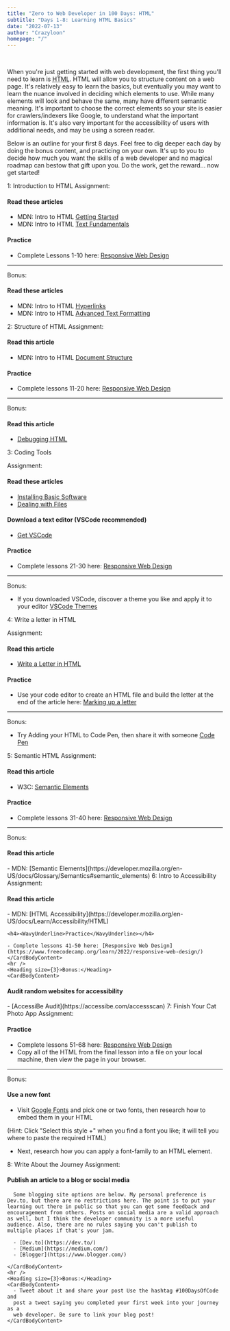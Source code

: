 ```yaml
---
title: "Zero to Web Developer in 100 Days: HTML"
subtitle: "Days 1-8: Learning HTML Basics"
date: "2022-07-13"
author: "Crazyloon"
homepage: "/"
---
```



<HTMLAnatomy />
<br />
<Roadmap />

When you're just getting started with web development, the first thing you'll need to learn is <acronym title="Hyper Text Markup Language">HTML</acronym>. HTML will allow you to structure content on a web page. It's relatively easy to learn the basics, but eventually you may want to learn the nuance involved in deciding which elements to use. While many elements will look and behave the same, many have different semantic meaning. It's important to choose the correct elements so your site is easier for crawlers/indexers like Google, to understand what the important information is. It's also very important for the accessibility of users with additional needs, and may be using a screen reader.

Below is an outline for your first 8 days. Feel free to dig deeper each day by doing the bonus content, and practicing on your own. It's up to you to decide how much you want the skills of a web developer and no magical roadmap can bestow that gift upon you. Do the work, get the reward... now get started!

<BasicCard>
  <CardHeading>
    <Heading size={2}>1: Introduction to HTML</Heading>
  </CardHeading>
  <CardBody>
    <Heading size={3}>Assignment:</Heading>
    <CardBodyContent>
<h4><WavyUnderline>Read these articles</WavyUnderline></h4>

- MDN: Intro to HTML [Getting Started](https://developer.mozilla.org/en-US/docs/Learn/HTML/Introduction_to_HTML/Getting_started)
- MDN: Intro to HTML [Text Fundamentals](https://developer.mozilla.org/en-US/docs/Learn/HTML/Introduction_to_HTML/HTML_text_fundamentals)

<h4>
  <WavyUnderline>Practice</WavyUnderline>
</h4>

- Complete Lessons 1-10 here: [Responsive Web Design](https://www.freecodecamp.org/learn/2022/responsive-web-design/)

</CardBodyContent>
<hr />
    <Heading size={3}>Bonus:</Heading>
<CardBodyContent>

<h4>
  <WavyUnderline>Read these articles</WavyUnderline>
</h4>

- MDN: Intro to HTML [Hyperlinks](https://developer.mozilla.org/en-US/docs/Learn/HTML/Introduction_to_HTML/Creating_hyperlinks)
- MDN: Intro to HTML [Advanced Text Formatting](https://developer.mozilla.org/en-US/docs/Learn/HTML/Introduction_to_HTML/Advanced_text_formatting)

</CardBodyContent>
</CardBody>
</BasicCard>

<BasicCard>
  <CardHeading>
    <Heading size={2}>2: Structure of HTML</Heading>
</CardHeading>
  <CardBody>
<Heading size={3}>Assignment:</Heading>
<CardBodyContent>
<h4>
  <WavyUnderline>Read this article</WavyUnderline>
</h4>

- MDN: Intro to HTML [Document Structure](https://developer.mozilla.org/en-US/docs/Learn/HTML/Introduction_to_HTML/Document_and_website_structure)

<h4>
  <WavyUnderline>Practice</WavyUnderline>
</h4>

- Complete lessons 11-20 here: [Responsive Web Design](https://www.freecodecamp.org/learn/2022/responsive-web-design/)

</CardBodyContent>
<hr />

<Heading size={3}>Bonus:</Heading>
<CardBodyContent>
<h4>
  <WavyUnderline>Read this article</WavyUnderline>
</h4>

- [Debugging HTML](https://developer.mozilla.org/en-US/docs/Learn/HTML/Introduction_to_HTML/Debugging_HTML)

</CardBodyContent>
</CardBody>
</BasicCard>

<BasicCard>
  <CardHeading>
    <Heading size={2}>3: Coding Tools</Heading>
  </CardHeading>
  <CardBody>

<Heading size={3}>Assignment:</Heading>
<CardBodyContent>
<h4>
  <WavyUnderline>Read these articles</WavyUnderline>
</h4>

- [Installing Basic Software](https://developer.mozilla.org/en-US/docs/Learn/Getting_started_with_the_web/Installing_basic_software)
- [Dealing with Files](https://developer.mozilla.org/en-US/docs/Learn/Getting_started_with_the_web/Dealing_with_files)

<h4>
  <WavyUnderline>Download a text editor (VSCode recommended)</WavyUnderline>
</h4>

- [Get VSCode](https://code.visualstudio.com/)

<h4>
  <WavyUnderline>Practice</WavyUnderline>
</h4>

- Complete lessons 21-30 here: [Responsive Web Design](https://www.freecodecamp.org/learn/2022/responsive-web-design/)

</CardBodyContent>
<hr />

<Heading size={3}>Bonus:</Heading>
<CardBodyContent>
- If you downloaded VSCode, discover a theme you like and apply it to your editor [VSCode Themes](https://marketplace.visualstudio.com/search?target=VSCode&category=Themes&sortBy=Installs)

</CardBodyContent>
 </CardBody>
</BasicCard>

<BasicCard>
  <CardHeading>
    <Heading size={2}>4: Write a letter in HTML</Heading>
  </CardHeading>

  <CardBody>

<Heading size={3}>Assignment:</Heading>
<CardBodyContent>
<h4>
  <WavyUnderline>Read this article</WavyUnderline>
</h4>

- [Write a Letter in HTML](https://developer.mozilla.org/en-US/docs/Learn/HTML/Introduction_to_HTML/Marking_up_a_letter)

<h4>
  <WavyUnderline>Practice</WavyUnderline>
</h4>

- Use your code editor to create an HTML file and build the letter at the end of the article here: [Marking up a letter](https://developer.mozilla.org/en-US/docs/Learn/HTML/Introduction_to_HTML/Marking_up_a_letter#example)

</CardBodyContent>
<hr />

<Heading size={3}>Bonus:</Heading>
<CardBodyContent>
- Try Adding your HTML to Code Pen, then share it with someone [Code Pen](https://codepen.io)

</CardBodyContent>
</CardBody>

  </BasicCard>

<BasicCard>
  <CardHeading>
    <Heading size={2}>5: Semantic HTML</Heading>
  </CardHeading>
  <CardBody>
    <Heading size={3}>Assignment:</Heading>
    <CardBodyContent>
<h4><WavyUnderline>Read this article</WavyUnderline></h4>

- W3C: [Semantic Elements](https://www.w3schools.com/html/html5_semantic_elements.asp)

<h4>
  <WavyUnderline>Practice</WavyUnderline>
</h4>

- Complete lessons 31-40 here: [Responsive Web Design](https://www.freecodecamp.org/learn/2022/responsive-web-design/)

</CardBodyContent>
<hr />
  <Heading size={3}>Bonus:</Heading>
<CardBodyContent>
  
  <h4><WavyUnderline>Read this article</WavyUnderline></h4>
- MDN: [Semantic Elements](https://developer.mozilla.org/en-US/docs/Glossary/Semantics#semantic_elements)
</CardBodyContent>
</CardBody>
  </BasicCard>

<BasicCard>
  <CardHeading>
    <Heading size={2}>6: Intro to Accessibility</Heading>
  </CardHeading>

  <CardBody>
    <Heading size={3}>Assignment:</Heading>
    <CardBodyContent>
    <h4><WavyUnderline>Read this article</WavyUnderline></h4>
    - MDN: [HTML Accessibility](https://developer.mozilla.org/en-US/docs/Learn/Accessibility/HTML)
    
    <h4><WavyUnderline>Practice</WavyUnderline></h4>

    - Complete lessons 41-50 here: [Responsive Web Design](https://www.freecodecamp.org/learn/2022/responsive-web-design/)
    </CardBodyContent>
    <hr />
    <Heading size={3}>Bonus:</Heading>
    <CardBodyContent>

<h4>
  <WavyUnderline>Audit random websites for accessibility</WavyUnderline>
</h4>
- [AccessiBe Audit](https://accessibe.com/accessscan)

</CardBodyContent>
  </CardBody>
</BasicCard>

<BasicCard>
  <CardHeading>
    <Heading size={2}>7: Finish Your Cat Photo App</Heading>
  </CardHeading>
  <CardBody>
<Heading size={3}>Assignment:</Heading>
<CardBodyContent>
<h4><WavyUnderline>Practice</WavyUnderline></h4>

- Complete lessons 51-68 here: [Responsive Web Design](https://www.freecodecamp.org/learn/2022/responsive-web-design/)
- Copy all of the HTML from the final lesson into a file on your local machine, then view the page in your browser.

</CardBodyContent>
  <hr />
<Heading size={3}>Bonus:</Heading>
<CardBodyContent>

<h4>
  <WavyUnderline>Use a new font</WavyUnderline>
</h4>

- Visit [Google Fonts](https://fonts.google.com/) and pick one or two fonts, then research how to embed them in your HTML

<Hint>
  (Hint: Click "Select this style +" when you find a font you like; it will tell
  you where to paste the required HTML)
</Hint>

- Next, research how you can apply a font-family to an HTML element.

</CardBodyContent>
</CardBody>
</BasicCard>

<BasicCard>
  <CardHeading>
    <Heading size={2}>8: Write About the Journey</Heading>
  </CardHeading>
  <CardBody>
    <Heading size={3}>Assignment:</Heading>
    <CardBodyContent>
    <h4><WavyUnderline>Publish an article to a blog or social media</WavyUnderline></h4>
      
      Some blogging site options are below. My personal preference is Dev.to, but there are no restrictions here. The point is to put your learning out there in public so that you can get some feedback and encouragement from others. Posts on social media are a valid approach as well, but I think the developer community is a more useful audience. Also, there are no rules saying you can't publish to multiple places if that's your jam.

      - [Dev.to](https://dev.to/)
      - [Medium](https://medium.com/)
      - [Blogger](https://www.blogger.com/)

    </CardBodyContent>
    <hr />
    <Heading size={3}>Bonus:</Heading>
    <CardBodyContent>
      - Tweet about it and share your post Use the hashtag #100DaysOfCode and
      post a tweet saying you completed your first week into your journey as a
      web developer. Be sure to link your blog post!
    </CardBodyContent>

  </CardBody>
</BasicCard>
